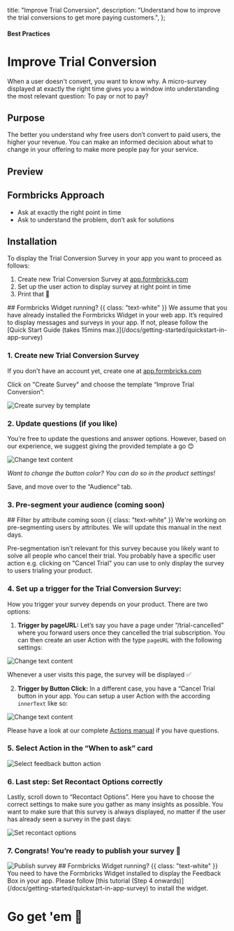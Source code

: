 

  title: "Improve Trial Conversion",
  description: "Understand how to improve the trial conversions to get more paying customers.",
};

#### Best Practices

# Improve Trial Conversion

When a user doesn't convert, you want to know why. A micro-survey displayed at exactly the right time gives you a window into understanding the most relevant question: To pay or not to pay?

## Purpose

The better you understand why free users don’t convert to paid users, the higher your revenue. You can make an informed decision about what to change in your offering to make more people pay for your service.

## Preview

<DemoPreview template="Improve Trial Conversion" />

## Formbricks Approach

- Ask at exactly the right point in time
- Ask to understand the problem, don’t ask for solutions

## Installation

To display the Trial Conversion Survey in your app you want to proceed as follows:

1. Create new Trial Conversion Survey at [app.formbricks.com](http://app.formbricks.com/)
2. Set up the user action to display survey at right point in time
3. Print that 💸

<Note>
  ## Formbricks Widget running? {{ class: "text-white" }}
  We assume that you have already installed the Formbricks Widget in your web app. It’s required to display messages
  and surveys in your app. If not, please follow the [Quick Start Guide (takes 15mins max.)](/docs/getting-started/quickstart-in-app-survey)
</Note>

### 1. Create new Trial Conversion Survey

If you don't have an account yet, create one at [app.formbricks.com](https://app.formbricks.com/auth/signup)

Click on "Create Survey" and choose the template “Improve Trial Conversion”:

<Image
  src={CreateSurvey}
  alt="Create survey by template"
  quality="100"
  className="rounded-lg max-w-full sm:max-w-3xl"
/>

### 2. Update questions (if you like)

You’re free to update the questions and answer options. However, based on our experience, we suggest giving the provided template a go 😊

<Image
  src={ChangeText}
  alt="Change text content"
  quality="100"
  className="rounded-lg max-w-full sm:max-w-3xl"
/>

_Want to change the button color? You can do so in the product settings!_

Save, and move over to the “Audience” tab.

### 3. Pre-segment your audience (coming soon)

<Note>
  ## Filter by attribute coming soon {{ class: "text-white" }}
  We're working on pre-segmenting users by attributes. We will update this manual in the next days.
</Note>

Pre-segmentation isn't relevant for this survey because you likely want to solve all people who cancel their trial. You probably have a specific user action e.g. clicking on "Cancel Trial" you can use to only display the survey to users trialing your product.

### 4. Set up a trigger for the Trial Conversion Survey:

How you trigger your survey depends on your product. There are two options:

1. **Trigger by pageURL:** Let’s say you have a page under “/trial-cancelled” where you forward users once they cancelled the trial subscription. You can then create an user Action with the type `pageURL` with the following settings:

<Image
  src={ActionPageurl}
  alt="Change text content"
  quality="100"
  className="rounded-lg max-w-full sm:max-w-3xl"
/>

Whenever a user visits this page, the survey will be displayed ✅

2. **Trigger by Button Click:** In a different case, you have a “Cancel Trial button in your app. You can setup a user Action with the according `innerText` like so:

<Image
  src={ActionText}
  alt="Change text content"
  quality="100"
  className="rounded-lg max-w-full sm:max-w-3xl"
/>

Please have a look at our complete [Actions manual](/docs/actions/why) if you have questions.

### 5. Select Action in the “When to ask” card

<Image
  src={SelectAction}
  alt="Select feedback button action"
  quality="100"
  className="rounded-lg max-w-full sm:max-w-3xl"
/>

### 6. Last step: Set Recontact Options correctly

Lastly, scroll down to “Recontact Options”. Here you have to choose the correct settings to make sure you gather as many insights as possible. You want to make sure that this survey is always displayed, no matter if the user has already seen a survey in the past days:

<Image
  src={RecontactOptions}
  alt="Set recontact options"
  quality="100"
  className="rounded-lg max-w-full sm:max-w-3xl"
/>

### 7. Congrats! You’re ready to publish your survey 💃

<Image src={Publish} alt="Publish survey" quality="100" className="rounded-lg max-w-full sm:max-w-3xl" />

<Note>
  ## Formbricks Widget running? {{ class: "text-white" }}
  You need to have the Formbricks Widget installed to display the Feedback Box in your app. Please follow [this
  tutorial (Step 4 onwards)](/docs/getting-started/quickstart-in-app-survey) to install the widget.
</Note>

###

# Go get 'em 🎉
